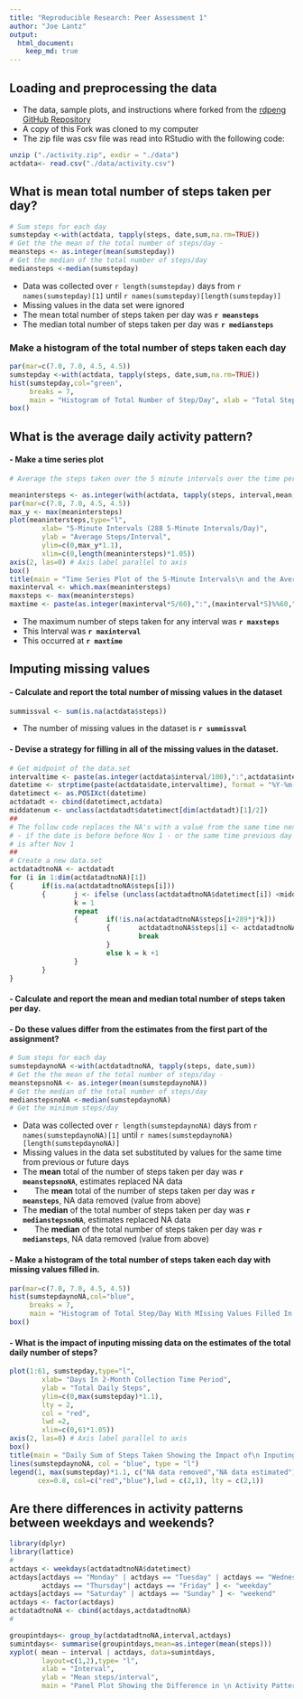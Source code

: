 ```yaml
---
title: "Reproducible Research: Peer Assessment 1"
author: "Joe Lantz"
output: 
  html_document:
    keep_md: true
---
```



## Loading and preprocessing the data
- The data, sample plots, and instructions where forked from the [rdpeng GitHub Repository](http://github.com/rdpeng/RepData_PeerAssessment1) 
- A copy of this Fork was cloned to my computer 
- The zip file was csv file was read into RStudio with the following code:
```r
unzip ("./activity.zip", exdir = "./data")
actdata<- read.csv("./data/activity.csv")
```
## What is mean total number of steps taken per day?
```r
# Sum steps for each day
sumstepday <-with(actdata, tapply(steps, date,sum,na.rm=TRUE))
# Get the the mean of the total number of steps/day - 
meansteps <- as.integer(mean(sumstepday))
# Get the median of the total number of steps/day
mediansteps <-median(sumstepday)
```

- Data was collected over `r length(sumstepday)` days
        from `r names(sumstepday)[1]` until `r names(sumstepday)[length(sumstepday)]`
- Missing values in the data set were ignored 
- The mean total number of steps taken per day was **`r meansteps`**
- The median total number of steps taken per day was **`r mediansteps`**

### Make a histogram of the total number of steps taken each day

```r

par(mar=c(7.0, 7.0, 4.5, 4.5))
sumstepday <-with(actdata, tapply(steps, date,sum,na.rm=TRUE))
hist(sumstepday,col="green", 
     breaks = 7,
     main = "Histogram of Total Number of Step/Day", xlab = "Total Steps/Day")
box()
```

## What is the average daily activity pattern?
#### -  Make a time series plot 

```r
# Average the steps taken over the 5 minute intervals over the time period

meanintersteps <- as.integer(with(actdata, tapply(steps, interval,mean,na.rm=TRUE)))
par(mar=c(7.0, 7.0, 4.5, 4.5))
max_y <- max(meanintersteps)
plot(meanintersteps,type="l",
        xlab= "5-Minute Intervals (288 5-Minute Intervals/Day)", 
        ylab = "Average Steps/Interval",
        ylim=c(0,max_y*1.1),
        xlim=c(0,length(meanintersteps)*1.05))
axis(2, las=0) # Axis label parallel to axis
box()
title(main = "Time Series Plot of the 5-Minute Intervals\n and the Average Number of Steps Taken\n Averaged Across All 61 Days", cex.main=0.9999)
maxinterval <- which.max(meanintersteps)
maxsteps <- max(meanintersteps)
maxtime <- paste(as.integer(maxinterval*5/60),":",(maxinterval*5)%%60," am", sep = "")
```

- The maximum number of steps taken for any interval was **`r maxsteps` **
- This Interval was **`r maxinterval` **
- This occurred at **`r maxtime`**

## Imputing missing values
#### - Calculate and report the total number of missing values in the dataset 

```r
summissval <- sum(is.na(actdata$steps))
```

- The number of missing values in the dataset is **`r summissval`**

#### - Devise a strategy for filling in all of the missing values in the dataset.

```r
# Get midpoint of the data.set
intervaltime <- paste(as.integer(actdata$interval/100),":",actdata$interval%%100,":00",sep="")
datetime <- strptime(paste(actdata$date,intervaltime), format = "%Y-%m-%d %H:%M:%S")
datetimect <- as.POSIXct(datetime)
actdatadt <- cbind(datetimect,actdata)
middatenum <- unclass(actdatadt$datetimect[dim(actdatadt)[1]/2])
##
# The follow code replaces the NA's with a value from the same time next day
# - if the date is before before Nov 1 - or the same time previous day - if the value 
# is after Nov 1
##
# Create a new data.set
actdatadtnoNA <- actdatadt
for (i in 1:dim(actdatadtnoNA)[1]) 
{       if(is.na(actdatadtnoNA$steps[i]))
        {       j <- ifelse (unclass(actdatadtnoNA$datetimect[i]) <middatenum,1,-1)
                k = 1
                repeat
                {       if(!is.na(actdatadtnoNA$steps[i+289*j*k]))
                        {       actdatadtnoNA$steps[i] <- actdatadtnoNA$steps[i+289*j*k]
                                break
                        }
                        else k = k +1
                }
        }
}
```

#### - Calculate and report the mean and median total number of steps taken per day. 
#### - Do these values differ from the estimates from the first part of the assignment? 

```r
# Sum steps for each day
sumstepdaynoNA <-with(actdatadtnoNA, tapply(steps, date,sum))
# Get the the mean of the total number of steps/day - 
meanstepsnoNA <- as.integer(mean(sumstepdaynoNA))
# Get the median of the total number of steps/day
medianstepsnoNA <-median(sumstepdaynoNA)
# Get the minimum steps/day
```

- Data was collected over `r length(sumstepdaynoNA)` days
        from `r names(sumstepdaynoNA)[1]` until `r names(sumstepdaynoNA)[length(sumstepdaynoNA)]`
- Missing values in the data set substituted by values for the same time from previous or future days
- The **mean** total of the number of steps taken per day was **`r meanstepsnoNA`**, estimates replaced NA data
- &ensp;&ensp;&ensp;The **mean** total of the number of steps taken per day was **`r meansteps`**, NA data removed (value from above)
- The **median** of the total number of steps taken per day was **`r medianstepsnoNA`**, estimates replaced NA data
- &ensp;&ensp;&ensp;The **median** of the total number of steps taken per day was **`r mediansteps`**, NA data removed (value from above)

#### - Make a histogram of the total number of steps taken each day with missing values filled in.  

```r

par(mar=c(7.0, 7.0, 4.5, 4.5))
hist(sumstepdaynoNA,col="blue", 
     breaks = 7,
     main = "Histogram of Total Step/Day With MIssing Values Filled In ", xlab = "Total Steps/Day")
box()
```

#### - What is the impact of inputing missing data on the estimates of the total daily number of steps?

```r
plot(1:61, sumstepday,type="l",
        xlab= "Days In 2-Month Collection Time Period", 
        ylab = "Total Daily Steps",
        ylim=c(0,max(sumstepday)*1.1),
        lty = 2,
        col = "red",
        lwd =2,
        xlim=c(0,61*1.05))
axis(2, las=0) # Axis label parallel to axis
box()
title(main = "Daily Sum of Steps Taken Showing the Impact of\n Inputing the Missing Data", cex.main=0.9999)
lines(sumstepdaynoNA, col = "blue", type = "l")
legend(1, max(sumstepday)*1.1, c("NA data removed","NA data estimated"), 
       cex=0.8, col=c("red","blue"),lwd = c(2,1), lty = c(2,1))

```

## Are there differences in activity patterns between weekdays and weekends?

```r
library(dplyr)
library(lattice)
#
actdays <- weekdays(actdatadtnoNA$datetimect)
actdays[actdays == "Monday" | actdays == "Tuesday" | actdays == "Wednesday"| 
        actdays == "Thursday"| actdays == "Friday" ] <- "weekday"
actdays[actdays == "Saturday" | actdays == "Sunday" ] <- "weekend"
actdays <- factor(actdays)
actdatadtnoNA <- cbind(actdays,actdatadtnoNA)
#

groupintdays<- group_by(actdatadtnoNA,interval,actdays)
sumintdays<- summarise(groupintdays,mean=as.integer(mean(steps)))
xyplot( mean ~ interval | actdays, data=sumintdays,  
        layout=c(1,2),type= "l",
        xlab = "Interval",
        ylab = "Mean steps/interval",
        main = "Panel Plot Showing the Difference in \n Activity Patterns Between Weekdays and Weekends")

```

